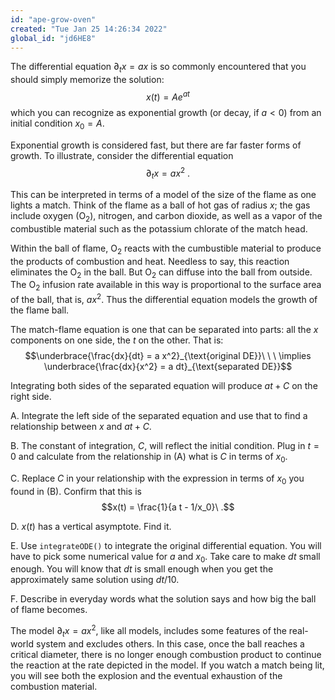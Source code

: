 ```yaml
---
id: "ape-grow-oven"
created: "Tue Jan 25 14:26:34 2022"
global_id: "jd6HE8" 
---
```


The differential equation $\partial_t x = a x$ is so commonly encountered that you should simply memorize the solution: $$x(t) = A e^{a t}$$ which you can recognize as exponential growth (or decay, if $a < 0$) from an initial condition $x_0 = A$.

Exponential growth is considered fast, but there are far faster forms of growth. To illustrate, consider the differential equation $$\partial_t x = a x^2\ .$$

This can be interpreted in terms of a model of the size of the flame as one lights a match.  Think of the flame as a ball of hot gas of radius $x$; the gas include oxygen (O$_2$), nitrogen, and carbon dioxide, as well as a vapor of the combustible material such as the potassium chlorate of the match head.

Within the ball of flame, O$_2$ reacts with the cumbustible material to produce the products of combustion and heat. Needless to say, this reaction eliminates the O$_2$ in the ball. But O$_2$ can diffuse into the ball from outside. The O$_2$ infusion rate available in this way is proportional to the surface area of the ball, that is, $a x^2$. Thus the differential equation models the growth of the flame ball.

The match-flame equation is one that can be separated into parts: all the $x$ components on one side, the $t$ on the other.  That is:
$$\underbrace{\frac{dx}{dt} = a x^2}_{\text{original DE}}\ \ \ \implies \underbrace{\frac{dx}{x^2} = a dt}_{\text{separated DE}}$$ 

Integrating both sides of the separated equation will produce $a t + C$ on the right side.

A. Integrate the left side of the separated equation and use that to find a relationship between $x$ and $a t + C$.

B. The constant of integration, $C$, will reflect the initial condition. Plug in $t=0$ and calculate from the relationship in (A) what is $C$ in terms of $x_0$.

C. Replace $C$ in your relationship with the expression in terms of $x_0$ you found in (B). Confirm that this is $$x(t) = \frac{1}{a t - 1/x_0}\ .$$

D. $x(t)$ has a vertical asymptote. Find it.

E. Use `integrateODE()` to integrate the original differential equation. You will have to pick some numerical value for $a$ and $x_0$.  Take care to make $dt$ small enough. You will know that $dt$ is small enough when you get the approximately same solution using $dt/10$. 

F. Describe in everyday words what the solution says and how big the ball of flame becomes.

The model $\partial_t x = a x^2$, like all models, includes some features of the real-world system and excludes others. In this case, once the ball reaches a critical diameter, there is no longer enough combustion product to continue the reaction at the rate depicted in the model. If you watch a match being lit, you will see both the explosion and the eventual exhaustion of the combustion material. 

